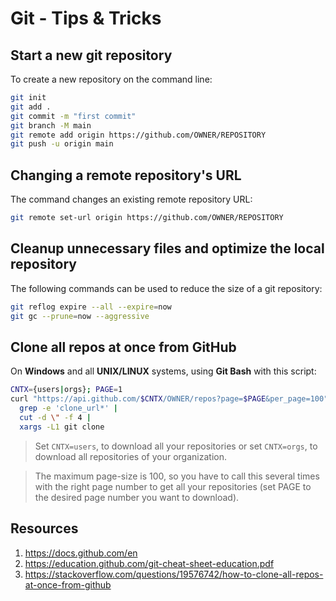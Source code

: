 # Git - Tips & Tricks

## Start a new git repository

To create a new repository on the command line:

```bash copy
git init
git add .
git commit -m "first commit"
git branch -M main
git remote add origin https://github.com/OWNER/REPOSITORY
git push -u origin main
```

## Changing a remote repository's URL

The command changes an existing remote repository URL:

```bash copy
git remote set-url origin https://github.com/OWNER/REPOSITORY
```

## Cleanup unnecessary files and optimize the local repository

The following commands can be used to reduce the size of a git repository:

```bash copy
git reflog expire --all --expire=now
git gc --prune=now --aggressive
```

## Clone all repos at once from GitHub

On **Windows** and all **UNIX/LINUX** systems, using **Git Bash** with this script:

```bash copy
CNTX={users|orgs}; PAGE=1
curl "https://api.github.com/$CNTX/OWNER/repos?page=$PAGE&per_page=100" |
  grep -e 'clone_url*' |
  cut -d \" -f 4 |
  xargs -L1 git clone
```

> Set `CNTX=users`, to download all your repositories or set `CNTX=orgs`, to download all repositories of your organization.

> The maximum page-size is 100, so you have to call this several times with the right page number to get all your repositories (set PAGE to the desired page number you want to download).

## Resources

1. https://docs.github.com/en
1. https://education.github.com/git-cheat-sheet-education.pdf
1. https://stackoverflow.com/questions/19576742/how-to-clone-all-repos-at-once-from-github